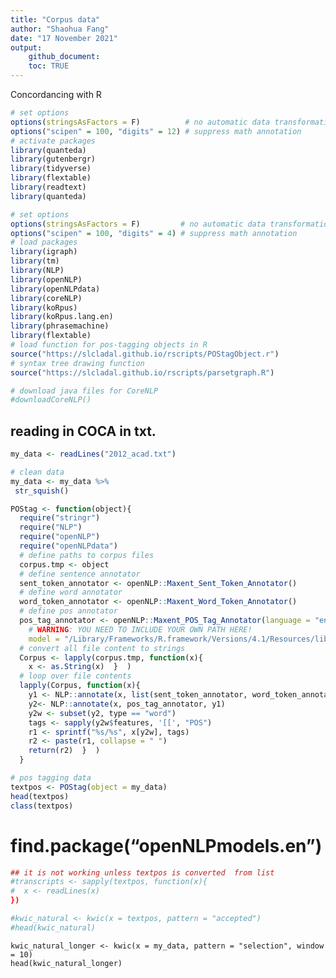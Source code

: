 ```yaml
---
title: "Corpus data"
author: "Shaohua Fang"
date: "17 November 2021"
output:
    github_document: 
    toc: TRUE
---
```


Concordancing with R


```r
# set options
options(stringsAsFactors = F)          # no automatic data transformation
options("scipen" = 100, "digits" = 12) # suppress math annotation
# activate packages
library(quanteda)
library(gutenbergr)
library(tidyverse)
library(flextable)
library(readtext)
library(quanteda)
```

```r
# set options
options(stringsAsFactors = F)         # no automatic data transformation
options("scipen" = 100, "digits" = 4) # suppress math annotation
# load packages
library(igraph)
library(tm)
library(NLP)
library(openNLP)
library(openNLPdata)
library(coreNLP)
library(koRpus)
library(koRpus.lang.en)
library(phrasemachine)
library(flextable)
# load function for pos-tagging objects in R
source("https://slcladal.github.io/rscripts/POStagObject.r") 
# syntax tree drawing function
source("https://slcladal.github.io/rscripts/parsetgraph.R")
```

```r
# download java files for CoreNLP
#downloadCoreNLP()
```

## reading in COCA in txt.

```r
my_data <- readLines("2012_acad.txt")

# clean data
my_data <- my_data %>%
 str_squish() 
```

```r
POStag <- function(object){
  require("stringr")
  require("NLP")
  require("openNLP")
  require("openNLPdata")
  # define paths to corpus files
  corpus.tmp <- object
  # define sentence annotator
  sent_token_annotator <- openNLP::Maxent_Sent_Token_Annotator()
  # define word annotator
  word_token_annotator <- openNLP::Maxent_Word_Token_Annotator()
  # define pos annotator
  pos_tag_annotator <- openNLP::Maxent_POS_Tag_Annotator(language = "en", probs = FALSE, 
    # WARNING: YOU NEED TO INCLUDE YOUR OWN PATH HERE!                                            
    model = "/Library/Frameworks/R.framework/Versions/4.1/Resources/library/openNLPdata/models/en-pos-maxent.bin")
  # convert all file content to strings
  Corpus <- lapply(corpus.tmp, function(x){
    x <- as.String(x)  }  )
  # loop over file contents
  lapply(Corpus, function(x){
    y1 <- NLP::annotate(x, list(sent_token_annotator, word_token_annotator))
    y2<- NLP::annotate(x, pos_tag_annotator, y1)
    y2w <- subset(y2, type == "word")
    tags <- sapply(y2w$features, '[[', "POS")
    r1 <- sprintf("%s/%s", x[y2w], tags)
    r2 <- paste(r1, collapse = " ")
    return(r2)  }  )
  }
```


```r
# pos tagging data
textpos <- POStag(object = my_data)
head(textpos)
class(textpos)
```

# find.package("openNLPmodels.en")

```r
## it is not working unless textpos is converted  from list 
#transcripts <- sapply(textpos, function(x){
#  x <- readLines(x)
})
```

```r
#kwic_natural <- kwic(x = textpos, pattern = "accepted")
#head(kwic_natural)
```

```
kwic_natural_longer <- kwic(x = my_data, pattern = "selection", window = 10)
head(kwic_natural_longer)
```
























